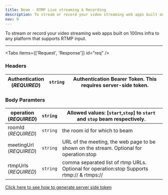 ```yaml
---
title: Beam - RTMP Live streaming & Recording
description: To stream or record your video streaming web apps built on 100ms infra to any platform that supports RTMP input.
nav: 9
---
```


To stream or record your video streaming web apps built on 100ms infra to any platform that supports RTMP input.

---

<PostRequest
    title="Start/Stop Streaming (Alpha)"
    desp="This endpoint is used to start or stop live streaming. "
    url="https://prod-in2.100ms.live/api/v2/beam"
/>

<Tabs items={['Request', 'Response']} id="req" />

<div id="req-0">

### Headers

| Authentication <br/> (_REQUIRED_) | `string` | Authentication Bearer Token. This requires server-side token. |
| --------------------------------- | -------- | ------------------------------------------------------------- |

### Body Paramters

| operation <br/> (_REQUIRED_)  | `string` | Allowed values: [`start`,`stop`] to `start` and `stop` beam respectively.                  |
| ----------------------------- | -------- | ------------------------------------------------------------------------------------------ |
| roomId <br/> (_REQUIRED_)     | `string` | the room id for which to beam                                                              |
| meetingUrl <br/> (_REQUIRED_) | `string` | URL of the meeting, the web page to be shown on the stream. Optional for operation:stop    |
| rtmpUrls <br/> (_REQUIRED_)   | `string` | comma separated list of rtmp URLs. Optional for operation:stop Supports rtmp:// & rtmps:// |

</div>

<Response id="req-1" res="200: OK" resText="Beam has started successfully" />

[Click here to see how to generate server side token](/v2/server-side/Generate-server-side-token)
